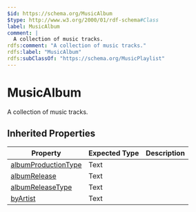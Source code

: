 ```yaml
---
$id: https://schema.org/MusicAlbum
$type: http://www.w3.org/2000/01/rdf-schema#Class
label: MusicAlbum
comment: |
  A collection of music tracks.
rdfs:comment: "A collection of music tracks."
rdfs:label: "MusicAlbum"
rdfs:subClassOf: "https://schema.org/MusicPlaylist"
---
```


# MusicAlbum

A collection of music tracks.

## Inherited Properties

| Property | Expected Type | Description |
| --- | --- | --- |
| [albumProductionType](https://schema.org/albumProductionType) | Text |  |
| [albumRelease](https://schema.org/albumRelease) | Text |  |
| [albumReleaseType](https://schema.org/albumReleaseType) | Text |  |
| [byArtist](https://schema.org/byArtist) | Text |  |
